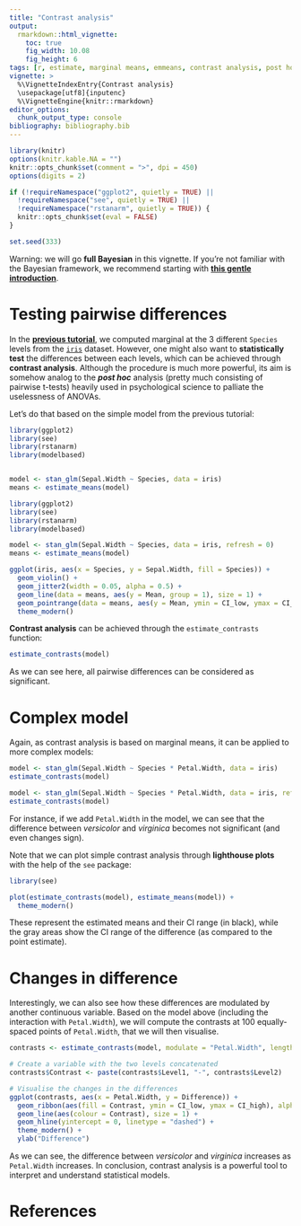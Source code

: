 ```yaml
---
title: "Contrast analysis"
output: 
  rmarkdown::html_vignette:
    toc: true
    fig_width: 10.08
    fig_height: 6
tags: [r, estimate, marginal means, emmeans, contrast analysis, post hoc, pairwise t tests]
vignette: >
  %\VignetteIndexEntry{Contrast analysis}
  \usepackage[utf8]{inputenc}
  %\VignetteEngine{knitr::rmarkdown}
editor_options: 
  chunk_output_type: console
bibliography: bibliography.bib
---
```


```r
library(knitr)
options(knitr.kable.NA = "")
knitr::opts_chunk$set(comment = ">", dpi = 450)
options(digits = 2)

if (!requireNamespace("ggplot2", quietly = TRUE) ||
  !requireNamespace("see", quietly = TRUE) ||
  !requireNamespace("rstanarm", quietly = TRUE)) {
  knitr::opts_chunk$set(eval = FALSE)
}

set.seed(333)
```

Warning: we will go **full Bayesian** in this vignette. If you're not familiar
with the Bayesian framework, we recommend starting with [**this gentle
introduction**](https://easystats.github.io/bayestestR/articles/bayestestR.html).

# Testing pairwise differences

In the [**previous
tutorial**](https://easystats.github.io/estimate/articles/estimate_means.html),
we computed marginal at the 3 different `Species` levels from the
[`iris`](https://en.wikipedia.org/wiki/Iris_flower_data_set) dataset. However,
one might also want to **statistically test** the differences between each
levels, which can be achieved through **contrast analysis**. Although the
procedure is much more powerful, its aim is somehow analog to the ***post hoc***
analysis (pretty much consisting of pairwise t-tests) heavily used in
psychological science to palliate the uselessness of ANOVAs.

Let's do that based on the simple model from the previous tutorial:

```r
library(ggplot2)
library(see)
library(rstanarm)
library(modelbased)


model <- stan_glm(Sepal.Width ~ Species, data = iris)
means <- estimate_means(model)
```
```r
library(ggplot2)
library(see)
library(rstanarm)
library(modelbased)

model <- stan_glm(Sepal.Width ~ Species, data = iris, refresh = 0)
means <- estimate_means(model)
```
```r
ggplot(iris, aes(x = Species, y = Sepal.Width, fill = Species)) +
  geom_violin() +
  geom_jitter2(width = 0.05, alpha = 0.5) +
  geom_line(data = means, aes(y = Mean, group = 1), size = 1) +
  geom_pointrange(data = means, aes(y = Mean, ymin = CI_low, ymax = CI_high), size = 1, color = "white") +
  theme_modern()
```

**Contrast analysis** can be achieved through the `estimate_contrasts`
function:

```r
estimate_contrasts(model)
```

As we can see here, all pairwise differences can be considered as significant.

# Complex model

Again, as contrast analysis is based on marginal means, it can be applied to
more complex models:

```r
model <- stan_glm(Sepal.Width ~ Species * Petal.Width, data = iris)
estimate_contrasts(model)
```
```r
model <- stan_glm(Sepal.Width ~ Species * Petal.Width, data = iris, refresh = 0, iter = 1000, chains = 2)
estimate_contrasts(model)
```

For instance, if we add `Petal.Width` in the model, we can see that the
difference between *versicolor* and *virginica* becomes not significant (and
even changes sign).

Note that we can plot simple contrast analysis through **lighthouse plots** with
the help of the `see` package:

```r
library(see)

plot(estimate_contrasts(model), estimate_means(model)) +
  theme_modern()
```

These represent the estimated means and their CI range (in black), while the
gray areas show the CI range of the difference (as compared to the point
estimate).

# Changes in difference

Interestingly, we can also see how these differences are modulated by another
continuous variable. Based on the model above (including the interaction with
`Petal.Width`), we will compute the contrasts at 100 equally-spaced points of
`Petal.Width`, that we will then visualise.

```r
contrasts <- estimate_contrasts(model, modulate = "Petal.Width", length = 100)

# Create a variable with the two levels concatenated
contrasts$Contrast <- paste(contrasts$Level1, "-", contrasts$Level2)

# Visualise the changes in the differences
ggplot(contrasts, aes(x = Petal.Width, y = Difference)) +
  geom_ribbon(aes(fill = Contrast, ymin = CI_low, ymax = CI_high), alpha = 0.2) +
  geom_line(aes(colour = Contrast), size = 1) +
  geom_hline(yintercept = 0, linetype = "dashed") +
  theme_modern() +
  ylab("Difference")
```

As we can see, the difference between *versicolor* and *virginica* increases as
`Petal.Width` increases. In conclusion, contrast analysis is a powerful tool to
interpret and understand statistical models.

# References

